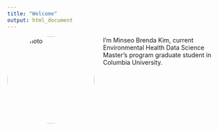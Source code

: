 ```yaml
---
title: "Welcome"
output: html_document
---
```

<img src="assets/logopic.jpg" alt="My Photo" style="width: 200px; height: auto; border-radius: 50%; float: left; margin-right: 20px;">

I'm Minseo Brenda Kim, current Environmental Health Data Science Master's program graduate student in Columbia University.